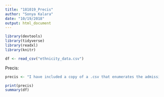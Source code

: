 ```yaml
---
title: "181019_Precis"
author: "Sonya Kalara"
date: "10/19/2018"
output: html_document
---
```


```r
library(devtools)
library(tidyverse)
library(readxl)
library(knitr)

df <- read_csv("ethnicity_data.csv")
```

Precis: 
```r
precis <- "I have included a copy of a .csv that enumerates the admissions data for UC Berkeley, divided up by ethnicity and race. I would love to analyze how these statistics have changed with the enactment of law 209 that eliminated race-consciousness in admissions. After analyzing these trends I would like to see if there are other programs that Berkeley has to encourage diversity even if the admissions process is race-blind." 

print(precis)
summary(df)
```
